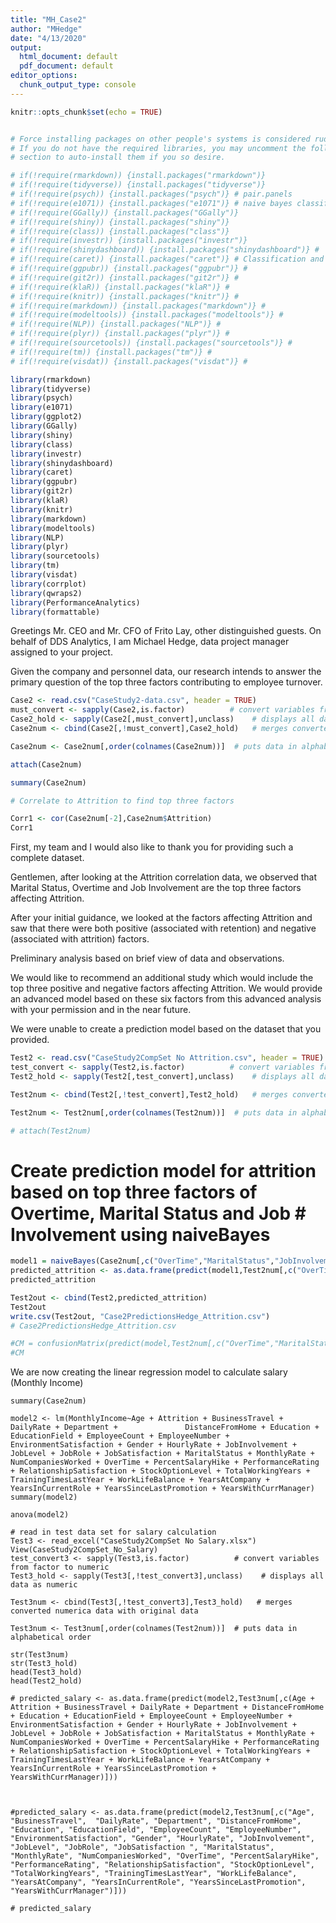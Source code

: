 ---
title: "MH_Case2"
author: "MHedge"
date: "4/13/2020"
output:
  html_document: default
  pdf_document: default
editor_options: 
  chunk_output_type: console
---

```{r setup, include=FALSE}
knitr::opts_chunk$set(echo = TRUE)


# Force installing packages on other people's systems is considered rude.
# If you do not have the required libraries, you may uncomment the following
# section to auto-install them if you so desire.

# if(!require(rmarkdown)) {install.packages("rmarkdown")}
# if(!require(tidyverse)) {install.packages("tidyverse")}
# if(!require(psych)) {install.packages("psych")} # pair.panels
# if(!require(e1071)) {install.packages("e1071")} # naive bayes classifier
# if(!require(GGally)) {install.packages("GGally")}
# if(!require(shiny)) {install.packages("shiny")}
# if(!require(class)) {install.packages("class")}
# if(!require(investr)) {install.packages("investr")}
# if(!require(shinydashboard)) {install.packages("shinydashboard")} # 
# if(!require(caret)) {install.packages("caret")} # Classification and Regression training
# if(!require(ggpubr)) {install.packages("ggpubr")} # 
# if(!require(git2r)) {install.packages("git2r")} # 
# if(!require(klaR)) {install.packages("klaR")} # 
# if(!require(knitr)) {install.packages("knitr")} # 
# if(!require(markdown)) {install.packages("markdown")} # 
# if(!require(modeltools)) {install.packages("modeltools")} # 
# if(!require(NLP)) {install.packages("NLP")} # 
# if(!require(plyr)) {install.packages("plyr")} # 
# if(!require(sourcetools)) {install.packages("sourcetools")} # 
# if(!require(tm)) {install.packages("tm")} # 
# if(!require(visdat)) {install.packages("visdat")} # 

library(rmarkdown)
library(tidyverse)
library(psych)
library(e1071)
library(ggplot2)
library(GGally)
library(shiny)
library(class)
library(investr)
library(shinydashboard)
library(caret)
library(ggpubr)
library(git2r)
library(klaR)
library(knitr)
library(markdown)
library(modeltools)
library(NLP)
library(plyr)
library(sourcetools)
library(tm)
library(visdat)
library(corrplot)
library(qwraps2)
library(PerformanceAnalytics)
library(formattable)

```

Greetings Mr. CEO and Mr. CFO of Frito Lay, other distinguished guests. On behalf of DDS Analytics, I am Michael Hedge, data project manager assigned to your project.

Given the company and personnel data, our research intends to answer the primary question of the top three factors contributing to employee turnover.



```{r import Case2 data}
Case2 <- read.csv("CaseStudy2-data.csv", header = TRUE)
must_convert <- sapply(Case2,is.factor)          # convert variables from factor to numeric
Case2_hold <- sapply(Case2[,must_convert],unclass)    # displays all data as numeric
Case2num <- cbind(Case2[,!must_convert],Case2_hold)   # merges converted numerica data with original data

Case2num <- Case2num[,order(colnames(Case2num))]  # puts data in alphabetical order

attach(Case2num)

summary(Case2num)

# Correlate to Attrition to find top three factors

Corr1 <- cor(Case2num[-2],Case2num$Attrition)
Corr1
```
First, my team and I would also like to thank you for providing such a complete dataset.

Gentlemen, after looking at the Attrition correlation data, we observed that Marital Status, Overtime and Job Involvement are the top three factors affecting Attrition.

After your initial guidance, we looked at the factors affecting Attrition and saw that there were both positive (associated with retention) and negative (associated with attrition) factors.

Preliminary analysis based on brief view of data and observations.

We would like to recommend an additional study which would include the top three positive and negative factors affecting Attrition. We would provide an advanced model based on these six factors from this advanced analysis with your permission and in the near future.

We were unable to create a prediction model based on the dataset that you provided.



```{r import Test2 data}
Test2 <- read.csv("CaseStudy2CompSet No Attrition.csv", header = TRUE)
test_convert <- sapply(Test2,is.factor)          # convert variables from factor to numeric
Test2_hold <- sapply(Test2[,test_convert],unclass)    # displays all data as numeric

Test2num <- cbind(Test2[,!test_convert],Test2_hold)   # merges converted numerica data with original data

Test2num <- Test2num[,order(colnames(Test2num))]  # puts data in alphabetical order

# attach(Test2num)

```

# Create prediction model for attrition based on top three factors of Overtime, Marital Status and Job # Involvement using naiveBayes



```{r naiveBayes model}

model1 = naiveBayes(Case2num[,c("OverTime","MaritalStatus","JobInvolvement")],factor(Case2num$Attrition, labels = c("No","Yes")))
predicted_attrition <- as.data.frame(predict(model1,Test2num[,c("OverTime","MaritalStatus","JobInvolvement")]))
predicted_attrition

Test2out <- cbind(Test2,predicted_attrition)
Test2out
write.csv(Test2out, "Case2PredictionsHedge_Attrition.csv")
# Case2PredictionsHedge_Attrition.csv

#CM = confusionMatrix(predict(model,Test2num[,c("OverTime","MaritalStatus","JobInvolvement")]))
#CM
```
We are now creating the linear regression model to calculate salary (Monthly Income)


```{Calculate linear regression model for salary}

summary(Case2num)

model2 <- lm(MonthlyIncome~Age + Attrition + BusinessTravel + DailyRate + Department +               DistanceFromHome + Education + EducationField + EmployeeCount + EmployeeNumber + EnvironmentSatisfaction + Gender + HourlyRate + JobInvolvement + JobLevel + JobRole + JobSatisfaction + MaritalStatus + MonthlyRate + NumCompaniesWorked + OverTime + PercentSalaryHike + PerformanceRating + RelationshipSatisfaction + StockOptionLevel + TotalWorkingYears + TrainingTimesLastYear + WorkLifeBalance + YearsAtCompany + YearsInCurrentRole + YearsSinceLastPromotion + YearsWithCurrManager)
summary(model2)

anova(model2)

# read in test data set for salary calculation
Test3 <- read_excel("CaseStudy2CompSet No Salary.xlsx")
View(CaseStudy2CompSet_No_Salary)
test_convert3 <- sapply(Test3,is.factor)          # convert variables from factor to numeric
Test3_hold <- sapply(Test3[,!test_convert3],unclass)    # displays all data as numeric

Test3num <- cbind(Test3[,!test_convert3],Test3_hold)   # merges converted numerica data with original data

Test3num <- Test3num[,order(colnames(Test2num))]  # puts data in alphabetical order

str(Test3num)
str(Test3_hold)
head(Test3_hold)
head(Test2_hold)

# predicted_salary <- as.data.frame(predict(model2,Test3num[,c(Age + Attrition + BusinessTravel + DailyRate + Department + DistanceFromHome + Education + EducationField + EmployeeCount + EmployeeNumber + EnvironmentSatisfaction + Gender + HourlyRate + JobInvolvement + JobLevel + JobRole + JobSatisfaction + MaritalStatus + MonthlyRate + NumCompaniesWorked + OverTime + PercentSalaryHike + PerformanceRating + RelationshipSatisfaction + StockOptionLevel + TotalWorkingYears + TrainingTimesLastYear + WorkLifeBalance + YearsAtCompany + YearsInCurrentRole + YearsSinceLastPromotion + YearsWithCurrManager)]))



#predicted_salary <- as.data.frame(predict(model2,Test3num[,c("Age", "BusinessTravel",  "DailyRate", "Department", "DistanceFromHome", "Education", "EducationField", "EmployeeCount", "EmployeeNumber", "EnvironmentSatisfaction", "Gender", "HourlyRate", "JobInvolvement", "JobLevel", "JobRole", "JobSatisfaction ", "MaritalStatus", "MonthlyRate", "NumCompaniesWorked", "OverTime", "PercentSalaryHike", "PerformanceRating", "RelationshipSatisfaction", "StockOptionLevel", "TotalWorkingYears", "TrainingTimesLastYear", "WorkLifeBalance", "YearsAtCompany", "YearsInCurrentRole", "YearsSinceLastPromotion", "YearsWithCurrManager")]))

# predicted_salary



```



